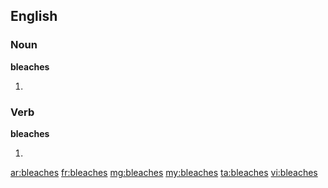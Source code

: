 ==English==

===Noun===
'''bleaches'''

# {{plural of|[[bleach]]}}

===Verb===
'''bleaches'''

#{{third-person singular of|[[bleach]]}}

[[ar:bleaches]]
[[fr:bleaches]]
[[mg:bleaches]]
[[my:bleaches]]
[[ta:bleaches]]
[[vi:bleaches]]